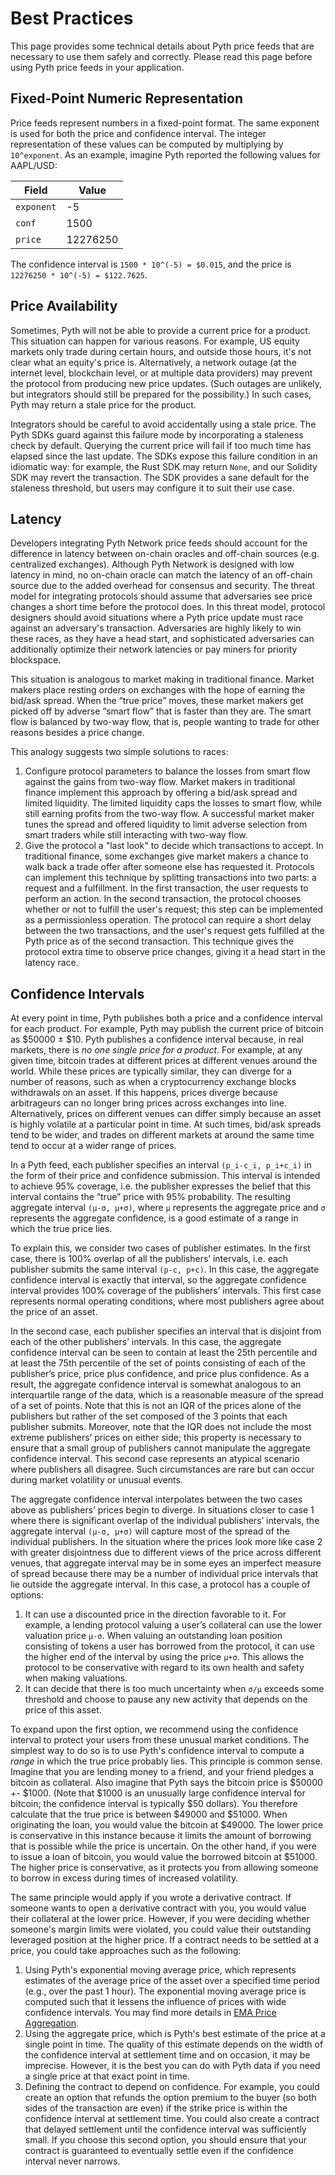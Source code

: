 # Best Practices

This page provides some technical details about Pyth price feeds that are necessary to use them safely and correctly.
Please read this page before using Pyth price feeds in your application.

## Fixed-Point Numeric Representation

Price feeds represent numbers in a fixed-point format. The same exponent is used for both the price and confidence interval. The integer representation of these values can be computed by multiplying by `10^exponent`. As an example, imagine Pyth reported the following values for AAPL/USD:

| Field      | Value    |
| ---------- | -------- |
| `exponent` | -5       |
| `conf`     | 1500     |
| `price`    | 12276250 |

The confidence interval is `1500 * 10^(-5) = $0.015`, and the price is `12276250 * 10^(-5) = $122.7625`.

## Price Availability

Sometimes, Pyth will not be able to provide a current price for a product.
This situation can happen for various reasons.
For example, US equity markets only trade during certain hours, and outside those hours, it's not clear what an equity's price is.
Alternatively, a network outage (at the internet level, blockchain level, or at multiple data providers) may prevent the protocol from producing new price updates.
(Such outages are unlikely, but integrators should still be prepared for the possibility.)
In such cases, Pyth may return a stale price for the product.

Integrators should be careful to avoid accidentally using a stale price.
The Pyth SDKs guard against this failure mode by incorporating a staleness check by default.
Querying the current price will fail if too much time has elapsed since the last update.
The SDKs expose this failure condition in an idiomatic way: for example, the Rust SDK may return `None`, and our Solidity SDK may revert the transaction.
The SDK provides a sane default for the staleness threshold, but users may configure it to suit their use case.

## Latency

Developers integrating Pyth Network price feeds should account for the difference in latency between on-chain oracles and off-chain sources (e.g. centralized exchanges).
Although Pyth Network is designed with low latency in mind, no on-chain oracle can match the latency of an off-chain source due to the added overhead for consensus and security.
The threat model for integrating protocols should assume that adversaries see price changes a short time before the protocol does.
In this threat model, protocol designers should avoid situations where a Pyth price update must race against an adversary's transaction.
Adversaries are highly likely to win these races, as they have a head start, and sophisticated adversaries can additionally optimize their network latencies or pay miners for priority blockspace.

This situation is analogous to market making in traditional finance.
Market makers place resting orders on exchanges with the hope of earning the bid/ask spread.
When the “true price” moves, these market makers get picked off by adverse “smart flow” that is faster than they are.
The smart flow is balanced by two-way flow, that is, people wanting to trade for other reasons besides a price change.

This analogy suggests two simple solutions to races:

1. Configure protocol parameters to balance the losses from smart flow against the gains from two-way flow.
   Market makers in traditional finance implement this approach by offering a bid/ask spread and limited liquidity.
   The limited liquidity caps the losses to smart flow, while still earning profits from the two-way flow.
   A successful market maker tunes the spread and offered liquidity to limit adverse selection from smart traders while still interacting with two-way flow.
2. Give the protocol a "last look" to decide which transactions to accept.
   In traditional finance, some exchanges give market makers a chance to walk back a trade offer after someone else has requested it.
   Protocols can implement this technique by splitting transactions into two parts: a request and a fulfillment.
   In the first transaction, the user requests to perform an action.
   In the second transaction, the protocol chooses whether or not to fulfill the user's request; this step can be implemented as a permissionless operation.
   The protocol can require a short delay between the two transactions, and the user's request gets fulfilled at the Pyth price as of the second transaction.
   This technique gives the protocol extra time to observe price changes, giving it a head start in the latency race.

## Confidence Intervals

At every point in time, Pyth publishes both a price and a confidence interval for each product. For example, Pyth may publish the current price of bitcoin as \$50000 ± \$10. Pyth publishes a confidence interval because, in real markets, there is _no one single price for a product_. For example, at any given time, bitcoin trades at different prices at different venues around the world. While these prices are typically similar, they can diverge for a number of reasons, such as when a cryptocurrency exchange blocks withdrawals on an asset. If this happens, prices diverge because arbitrageurs can no longer bring prices across exchanges into line. Alternatively, prices on different venues can differ simply because an asset is highly volatile at a particular point in time. At such times, bid/ask spreads tend to be wider, and trades on different markets at around the same time tend to occur at a wider range of prices.

In a Pyth feed, each publisher specifies an interval `(p_i-c_i, p_i+c_i)` in the form of their price and confidence submission. This interval is intended to achieve 95% coverage, i.e. the publisher expresses the belief that this interval contains the “true” price with 95% probability. The resulting aggregate interval `(μ-σ, μ+σ)`, where `μ` represents the aggregate price and `σ` represents the aggregate confidence, is a good estimate of a range in which the true price lies.

To explain this, we consider two cases of publisher estimates. In the first case, there is 100% overlap of all the publishers’ intervals, i.e. each publisher submits the same interval `(p-c, p+c)`. In this case, the aggregate confidence interval is exactly that interval, so the aggregate confidence interval provides 100% coverage of the publishers’ intervals. This first case represents normal operating conditions, where most publishers agree about the price of an asset.

In the second case, each publisher specifies an interval that is disjoint from each of the other publishers’ intervals. In this case, the aggregate confidence interval can be seen to contain at least the 25th percentile and at least the 75th percentile of the set of points consisting of each of the publisher’s price, price plus confidence, and price plus confidence. As a result, the aggregate confidence interval is somewhat analogous to an interquartile range of the data, which is a reasonable measure of the spread of a set of points. Note that this is not an IQR of the prices alone of the publishers but rather of the set composed of the 3 points that each publisher submits. Moreover, note that the IQR does not include the most extreme publishers’ prices on either side; this property is necessary to ensure that a small group of publishers cannot manipulate the aggregate confidence interval. This second case represents an atypical scenario where publishers all disagree. Such circumstances are rare but can occur during market volatility or unusual events.

The aggregate confidence interval interpolates between the two cases above as publishers’ prices begin to diverge. In situations closer to case 1 where there is significant overlap of the individual publishers’ intervals, the aggregate interval `(μ-σ, μ+σ)` will capture most of the spread of the individual publishers. In the situation where the prices look more like case 2 with greater disjointness due to different views of the price across different venues, that aggregate interval may be in some eyes an imperfect measure of spread because there may be a number of individual price intervals that lie outside the aggregate interval. In this case, a protocol has a couple of options:

1. It can use a discounted price in the direction favorable to it. For example, a lending protocol valuing a user’s collateral can use the lower valuation price `μ-σ`. When valuing an outstanding loan position consisting of tokens a user has borrowed from the protocol, it can use the higher end of the interval by using the price `μ+σ`. This allows the protocol to be conservative with regard to its own health and safety when making valuations.
2. It can decide that there is too much uncertainty when `σ/μ` exceeds some threshold and choose to pause any new activity that depends on the price of this asset.

To expand upon the first option, we recommend using the confidence interval to protect your users from these unusual market conditions. The simplest way to do so is to use Pyth's confidence interval to compute a _range_ in which the true price probably lies. This principle is common sense. Imagine that you are lending money to a friend, and your friend pledges a bitcoin as collateral. Also imagine that Pyth says the bitcoin price is \$50000 +- \$1000. (Note that \$1000 is an unusually large confidence interval for bitcoin; the confidence interval is typically \$50 dollars). You therefore calculate that the true price is between \$49000 and \$51000. When originating the loan, you would value the bitcoin at \$49000. The lower price is conservative in this instance because it limits the amount of borrowing that is possible while the price is uncertain. On the other hand, if you were to issue a loan of bitcoin, you would value the borrowed bitcoin at \$51000. The higher price is conservative, as it protects you from allowing someone to borrow in excess during times of increased volatility.

The same principle would apply if you wrote a derivative contract. If someone wants to open a derivative contract with you, you would value their collateral at the lower price. However, if you were deciding whether someone's margin limits were violated, you could value their outstanding leveraged position at the higher price. If a contract needs to be settled at a price, you could take approaches such as the following:

1. Using Pyth's exponential moving average price, which represents estimates of the average price of the asset over a specified time period (e.g., over the past 1 hour). The exponential moving average price is computed such that it lessens the influence of prices with wide confidence intervals. You may find more details in [EMA Price Aggregation](./how-pyth-works/ema-price-aggregation.md).
2. Using the aggregate price, which is Pyth's best estimate of the price at a single point in time. The quality of this estimate depends on the width of the confidence interval at settlement time and on occasion, it may be imprecise. However, it is the best you can do with Pyth data if you need a single price at that exact point in time.
3. Defining the contract to depend on confidence. For example, you could create an option that refunds the option premium to the buyer (so both sides of the transaction are even) if the strike price is within the confidence interval at settlement time. You could also create a contract that delayed settlement until the confidence interval was sufficiently small. If you choose this second option, you should ensure that your contract is guaranteed to eventually settle even if the confidence interval never narrows.
